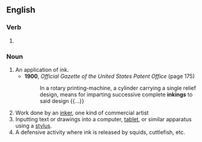 ==English==

===Verb===
{{head|en|present participle}}

# {{present participle of|ink|lang=en|nocat=1}}

===Noun===
{{en-noun}}

# An application of ink.
#* '''1900''', ''Official Gazette of the United States Patent Office'' (page 175)
#*: In a rotary printing-machine, a cylinder carrying a single relief design, means for imparting successive complete '''inkings''' to said design {{...}}
# Work done by an [[inker]], one kind of commercial artist
# Inputting text or drawings into a computer, [[tablet]], or similar apparatus using a [[stylus]].
# A defensive activity where ink is released by squids, cuttlefish, etc.
